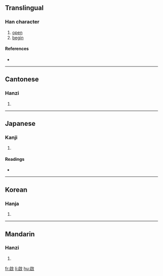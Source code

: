 {{see|啓|启}}
==Translingual==

===Han character===
{{Han char|rn=66|rad=攴|as=07|sn=11|four=3860<sub>4</sub>|canj=竹口人大 (HROK)}}

# [[open]]
# [[begin]]

====References====
* {{Han ref|kx=0196.261|dkj=03821|hdz=21463.080|uh=555F|ud=21855|bh=B1D2|bd=45522}}

----

==Cantonese==

===Hanzi===
{{yue-hanzi|jyut=kai2|y=kai2}}

# {{defn|Cantonese}}

----

==Japanese==

===Kanji===
{{ja-kanji|grade=|rs=攴07}}

# {{defn|Japanese}}

====Readings====
* {{ja-readings|on=[[けい]] (kei)|kun=[[ひらく]] (hiraku), [[もうす]] (mousu)}}

----

==Korean==

===Hanja===
{{ko-hanja|hangeul=계|rv=gye|mr=kye}}

# {{defn|Korean}}

----

==Mandarin==

===Hanzi===
{{cmn-hanzi|sim=启|pin=[[fēi]] ([[fei1]]), [[qǐ]] ([[qi3]])|wg=fei<sup>1</sup>, ch'i<sup>3</sup>}}

# {{defn|Mandarin}}

[[fr:啟]]
[[li:啟]]
[[hu:啟]]